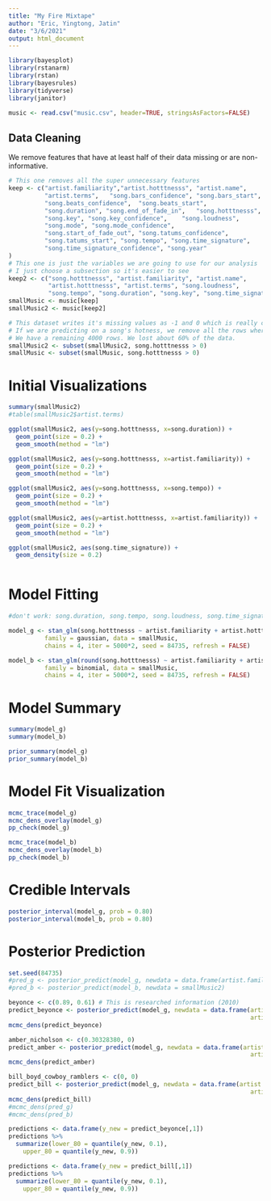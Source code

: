 ```yaml
---
title: "My Fire Mixtape"
author: "Eric, Yingtong, Jatin"
date: "3/6/2021"
output: html_document
---
```


```r
library(bayesplot)
library(rstanarm)
library(rstan)
library(bayesrules)
library(tidyverse)
library(janitor)
```



```r
music <- read.csv("music.csv", header=TRUE, stringsAsFactors=FALSE)
```

## Data Cleaning

We remove features that have at least half of their data missing or are non-informative.


```r
# This one removes all the super unnecessary features
keep <- c("artist.familiarity","artist.hotttnesss",	"artist.name",
          "artist.terms",	"song.bars_confidence",	"song.bars_start",
          "song.beats_confidence",	"song.beats_start",
          "song.duration", "song.end_of_fade_in",	"song.hotttnesss",
          "song.key", "song.key_confidence",	"song.loudness",
          "song.mode", "song.mode_confidence", 
          "song.start_of_fade_out", "song.tatums_confidence",
          "song.tatums_start", "song.tempo", "song.time_signature", 
          "song.time_signature_confidence",	"song.year"
) 
# This one is just the variables we are going to use for our analysis
# I just choose a subsection so it's easier to see
keep2 <- c("song.hotttnesss", "artist.familiarity", "artist.name", 
           "artist.hotttnesss", "artist.terms", "song.loudness", 
           "song.tempo", "song.duration", "song.key", "song.time_signature")
smallMusic <- music[keep]
smallMusic2 <- music[keep2]
```


```r
# This dataset writes it's missing values as -1 and 0 which is really confusing.
# If we are predicting on a song's hotness, we remove all the rows where we don't know the outcome.
# We have a remaining 4000 rows. We lost about 60% of the data.
smallMusic2 <- subset(smallMusic2, song.hotttnesss > 0)
smallMusic <- subset(smallMusic, song.hotttnesss > 0)

```

# Initial Visualizations
```r
summary(smallMusic2)
#table(smallMusic2$artist.terms)

ggplot(smallMusic2, aes(y=song.hotttnesss, x=song.duration)) +
  geom_point(size = 0.2) +
  geom_smooth(method = "lm")

ggplot(smallMusic2, aes(y=song.hotttnesss, x=artist.familiarity)) +
  geom_point(size = 0.2) +
  geom_smooth(method = "lm")

ggplot(smallMusic2, aes(y=song.hotttnesss, x=song.tempo)) +
  geom_point(size = 0.2) +
  geom_smooth(method = "lm")

ggplot(smallMusic2, aes(y=artist.hotttnesss, x=artist.familiarity)) +
  geom_point(size = 0.2) +
  geom_smooth(method = "lm")

ggplot(smallMusic2, aes(song.time_signature)) +
  geom_density(size = 0.2)



```


# Model Fitting
```r
#don't work: song.duration, song.tempo, song.loudness, song.time_signature, song.ke

model_g <- stan_glm(song.hotttnesss ~ artist.familiarity + artist.hotttnesss + artist.familiarity:artist.hotttnesss,
          family = gaussian, data = smallMusic,
          chains = 4, iter = 5000*2, seed = 84735, refresh = FALSE)

model_b <- stan_glm(round(song.hotttnesss) ~ artist.familiarity + artist.hotttnesss + artist.familiarity:artist.hotttnesss,
          family = binomial, data = smallMusic,
          chains = 4, iter = 5000*2, seed = 84735, refresh = FALSE)
```

# Model Summary
```r
summary(model_g)
summary(model_b)

prior_summary(model_g)
prior_summary(model_b)
```

# Model Fit Visualization
```r
mcmc_trace(model_g)
mcmc_dens_overlay(model_g)
pp_check(model_g)

mcmc_trace(model_b)
mcmc_dens_overlay(model_b)
pp_check(model_b)

```


# Credible Intervals
```r
posterior_interval(model_g, prob = 0.80)
posterior_interval(model_b, prob = 0.80)
```


# Posterior Prediction
```r
set.seed(84735)
#pred_g <- posterior_predict(model_g, newdata = data.frame(artist.familiarity = 0.5, #artist.hotttnesss = 0.2))
#pred_b <- posterior_predict(model_b, newdata = smallMusic2)

beyonce <- c(0.89, 0.61) # This is researched information (2010)
predict_beyonce <- posterior_predict(model_g, newdata = data.frame(artist.familiarity = beyonce[1], 
                                                                   artist.hotttnesss = beyonce[2]))
mcmc_dens(predict_beyonce)

amber_nicholson <- c(0.30328380, 0)
predict_amber <- posterior_predict(model_g, newdata = data.frame(artist.familiarity = amber_nicholson[1], 
                                                                   artist.hotttnesss = amber_nicholson[2]))
mcmc_dens(predict_amber)

bill_boyd_cowboy_ramblers <- c(0, 0)
predict_bill <- posterior_predict(model_g, newdata = data.frame(artist.familiarity = bill_boyd_cowboy_ramblers[1], 
                                                                   artist.hotttnesss = bill_boyd_cowboy_ramblers[2]))
mcmc_dens(predict_bill)
#mcmc_dens(pred_g)
#mcmc_dens(pred_b)
```

```r
predictions <- data.frame(y_new = predict_beyonce[,1]) 
predictions %>% 
  summarize(lower_80 = quantile(y_new, 0.1),
    upper_80 = quantile(y_new, 0.9))

predictions <- data.frame(y_new = predict_bill[,1]) 
predictions %>% 
  summarize(lower_80 = quantile(y_new, 0.1),
    upper_80 = quantile(y_new, 0.9))
```

